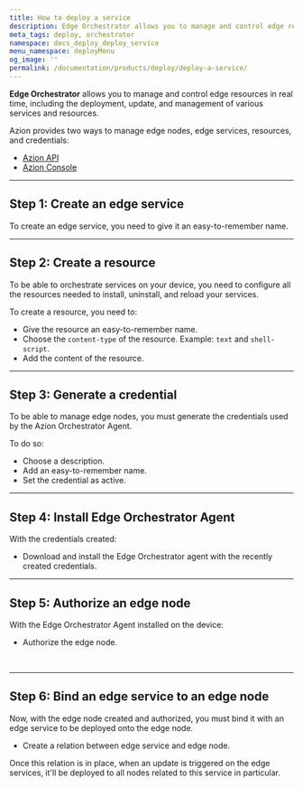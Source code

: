 ```yaml
---
title: How to deploy a service
description: Edge Orchestrator allows you to manage and control edge resources in real time, including the deployment, update, and management of various services and resources.
meta_tags: deploy, orchestrator
namespace: docs_deploy_deploy_service
menu_namespace: deployMenu
og_image: ''
permalink: /documentation/products/deploy/deploy-a-service/
---
```



**Edge Orchestrator** allows you to manage and control edge resources in real time, including the deployment, update, and management of various services and resources.

Azion provides two ways to manage edge nodes, edge services, resources, and credentials: 

- [Azion API](https://api.azion.com)
- [Azion Console](/en/documentation/products/guides/how-to-access-rtm/)

<LinkButton outlined link="/en/documentation/products/guides/deploy/install-orchestrator-agent/" label="go to Install Edge Orchestrator agent" variant="secondary" />

---

## Step 1: Create an edge service

To create an edge service, you need to give it an easy-to-remember name.

<LinkButton outlined link="/en/documentation/products/guides/deploy/create-edge-service/" label="go to how to create an edge service" variant="secondary" target="_blank" />

---

## Step 2: Create a resource 

To be able to orchestrate services on your device, you need to configure all the resources needed to install, uninstall, and reload your services.

To create a resource, you need to: 

- Give the resource an easy-to-remember name.
- Choose the `content-type` of the resource. Example: `text` and `shell-script`.
- Add the content of the resource.

<LinkButton outlined link="/en/documentation/products/guides/deploy/provision-files/" label="go to how to provision files" variant="secondary" target="_blank" />

---

## Step 3: Generate a credential 

To be able to manage edge nodes, you must generate the credentials used by the Azion Orchestrator Agent.

To do so: 

- Choose a description.
- Add an easy-to-remember name.
- Set the credential as active.

<LinkButton outlined link="/en/documentation/products/guides/deploy/generate-credentials/" label="go to create a credential" variant="secondary" />

---

## Step 4: Install Edge Orchestrator Agent 

With the credentials created:

- Download and install the Edge Orchestrator agent with the recently created credentials.

<LinkButton outlined link="/en/documentation/products/guides/deploy/install-orchestrator-agent/" label="go to how to install edge orchestrator agent" variant="secondary" target="_blank" />

---

## Step 5: Authorize an edge node

With the Edge Orchestrator Agent installed on the device:

- Authorize the edge node.

<LinkButton outlined link="/en/documentation/products/guides/deploy/authorize-an-edge-node/" label="go to how to authorize an edge node" variant="secondary" target="_blank" />
<br/>
<LinkButton outlined link="/en/documentation/products/deploy/edge-orchestrator/edge-node/" label="go to edge node reference documentation" variant="secondary" />

---

## Step 6: Bind an edge service to an edge node

Now, with the edge node created and authorized, you must bind it with an edge service to be deployed onto the edge node.

- Create a relation between edge service and edge node.

<LinkButton outlined link="/en/documentation/products/guides/deploy/bind-service-node//" label="how to bind an edge service to an edge node" variant="secondary" target="_blank" />

Once this relation is in place, when an update is triggered on the edge services, it'll be deployed to all nodes related to this service in particular.
